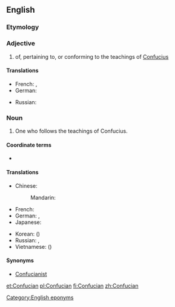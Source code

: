==English==

===Etymology===
{{suffix|Confucius|ian|lang=en}}

===Adjective===
{{en-adj}}

# of, pertaining to, or conforming to the teachings of [[Confucius]]

====Translations====
{{trans-top|of, pertaining to, or conforming to the teachings of Confucius}}
* French: {{t+|fr|confucéen}}, {{t+|fr|confucien}}
* German: {{t|de|konfuzianisch}}
{{trans-mid}}
* Russian: {{t+|ru|конфуцианский|tr=konfuciánskij|sc=Cyrl}}
{{trans-bottom}}

===Noun===
{{en-noun}}

# One who follows the teachings of Confucius.

====Coordinate terms====
* {{list:religionists/en}}

====Translations====
{{trans-top|one who follows the teachings of Confucius}}
* Chinese:
*: Mandarin: {{t+|cmn|儒家|tr=rújiā|sc=Hani}}
* French: {{t+|fr|confucianiste|m|f}}
* German: {{t|de|Konfuzianer|m}}, {{t|de|Konfuzianerin|f}}
* Japanese: {{t|ja|儒家|tr=じゅか, juka|sc=Jpan}}
{{trans-mid}}
* Korean: {{t+|ko|유가|sc=Kore}} ({{t+|ko|儒家|sc=Kore}})
* Russian: {{t+|ru|конфуцианец|m|tr=konfuciánec|sc=Cyrl}}, {{t|ru|конфуцианка|f|tr=konfuciánka|sc=Cyrl}}
* Vietnamese: {{t+|vi|nho gia}} ({{t+|vi|儒家}})
{{trans-bottom}}

====Synonyms====
* [[Confucianist]]

[[Category:English eponyms]]

[[et:Confucian]]
[[pl:Confucian]]
[[fi:Confucian]]
[[zh:Confucian]]